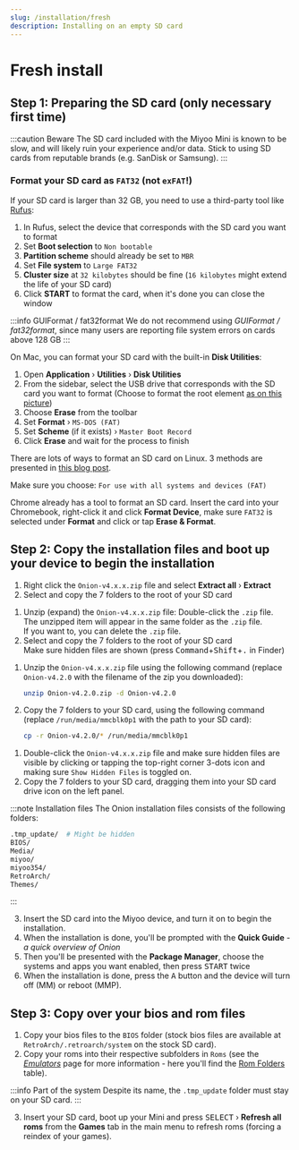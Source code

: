 ```yaml
---
slug: /installation/fresh
description: Installing on an empty SD card
---
```




# Fresh install


## Step 1: Preparing the SD card (only necessary first time)


:::caution Beware
The SD card included with the Miyoo Mini is known to be slow, and will likely ruin your experience and/or data.
Stick to using SD cards from reputable brands (e.g. SanDisk or Samsung).
:::

### Format your SD card as `FAT32` (not `exFAT`!)


<Tabs groupId="os" queryString>
<TabItem value="win" label="Windows">

If your SD card is larger than 32 GB, you need to use a third-party tool like [Rufus](https://rufus.ie/):

1. In Rufus, select the device that corresponds with the SD card you want to format
2. Set **Boot selection** to `Non bootable`
3. **Partition scheme** should already be set to `MBR`
4. Set **File system** to `Large FAT32`
5. **Cluster size** at `32 kilobytes` should be fine (`16 kilobytes` might extend the life of your SD card)
6. Click **START** to format the card, when it's done you can close the window

:::info GUIFormat / fat32format
We do not recommend using *GUIFormat / fat32format*, since many users are reporting file system errors on cards above 128 GB
:::

</TabItem>
<TabItem value="mac" label="Mac">

On Mac, you can format your SD card with the built-in **Disk Utilities**:

1. Open **Application** › **Utilities** › **Disk Utilities**
2. From the sidebar, select the USB drive that corresponds with the SD card you want to format (Choose to format the root element [as on this picture](./assets/format-usb-to-fat32-on-mac.webp))
3. Choose **Erase** from the toolbar
4. Set **Format** › `MS-DOS (FAT)`
5. Set **Scheme** (if it exists) › `Master Boot Record`
6. Click **Erase** and wait for the process to finish

</TabItem>
<TabItem value="linux" label="Linux">

There are lots of ways to format an SD card on Linux. 3 methods are presented in [this blog post](https://www.golinuxcloud.com/steps-to-format-sd-card-in-linux/).

Make sure you choose: `For use with all systems and devices (FAT)`

</TabItem>
<TabItem value="chromeos" label="Chrome OS">

Chrome already has a tool to format an SD card. Insert the card into your Chromebook, right-click it and click **Format Device**, make sure `FAT32` is selected under **Format** and click or tap **Erase & Format**. 

</TabItem>
</Tabs>


## Step 2: Copy the installation files and boot up your device to begin the installation

<Tabs groupId="os" queryString>
<TabItem value="win" label="Windows">

1. Right click the `Onion-v4.x.x.zip` file and select **Extract all** › **Extract**
2. Select and copy the 7 folders to the root of your SD card

</TabItem>
<TabItem value="mac" label="Mac">

1. Unzip (expand) the `Onion-v4.x.x.zip` file: Double-click the `.zip` file.  
   The unzipped item will appear in the same folder as the `.zip` file.  
   If you want to, you can delete the `.zip` file.
2. Select and copy the 7 folders to the root of your SD card  
   Make sure hidden files are shown (press <kbd>Command</kbd>+<kbd>Shift</kbd>+<kbd>.</kbd> in Finder)

</TabItem>
<TabItem value="linux" label="Linux">

1. Unzip the `Onion-v4.x.x.zip` file using the following command (replace `Onion-v4.2.0` with the filename of the zip you downloaded):

   ```sh
   unzip Onion-v4.2.0.zip -d Onion-v4.2.0
   ```

2. Copy the 7 folders to your SD card, using the following command (replace `/run/media/mmcblk0p1` with the path to your SD card):

   ```sh
   cp -r Onion-v4.2.0/* /run/media/mmcblk0p1
   ```

</TabItem>
<TabItem value="chromeos" label="Chrome OS">

1. Double-click the `Onion-v4.x.x.zip` file and make sure hidden files are visible by clicking or tapping the top-right corner 3-dots icon and making sure `Show Hidden Files` is toggled on.
2. Copy the 7 folders to your SD card, dragging them into your SD card drive icon on the left panel.

</TabItem>
</Tabs>

:::note Installation files
The Onion installation files consists of the following folders:
```sh showLineNumbers
.tmp_update/  # Might be hidden
BIOS/
Media/
miyoo/
miyoo354/
RetroArch/
Themes/
```
:::

3. Insert the SD card into the Miyoo device, and turn it on to begin the installation.
4. When the installation is done, you'll be prompted with the **Quick Guide** - *a quick overview of Onion*
5. Then you'll be presented with the **Package Manager**, choose the systems and apps you want enabled, then press <kbd>START</kbd> twice
6. When the installation is done, press the <kbd>A</kbd> button and the device will turn off (MM) or reboot (MMP).


## Step 3: Copy over your bios and rom files

1. Copy your bios files to the `BIOS` folder (stock bios files are available at `RetroArch/.retroarch/system` on the stock SD card).  
2. Copy your roms into their respective subfolders in `Roms` (see the *[Emulators](../emulators)* page for more information - here you'll find the [Rom Folders](../emulators/folders) table).

:::info Part of the system
Despite its name, the `.tmp_update` folder must stay on your SD card.
:::

3. Insert your SD card, boot up your Mini and press <kbd>SELECT</kbd> › **Refresh all roms** from the **Games** tab in the main menu to refresh roms (forcing a reindex of your games).
